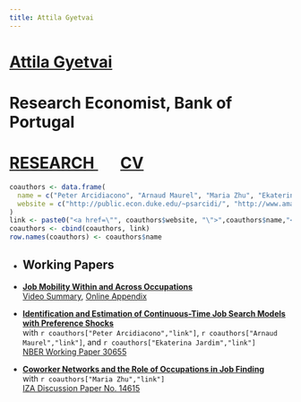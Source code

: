 ```yaml
---
title: Attila Gyetvai
---
```

<h1 class=name>   <a href="/" class=name> Attila Gyetvai </a> </h1>
<h1 class=affil>  Research Economist, Bank of Portugal </h1>
<h1 class=navbar> <a href="research" class=name> RESEARCH </a> &nbsp; &nbsp; &nbsp; <a href="CV_AttilaGyetvai.pdf" class=name> CV </a> </h1>

```r
coauthors <- data.frame(
  name = c("Peter Arcidiacono", "Arnaud Maurel", "Maria Zhu", "Ekaterina Jardim"),
  website = c("http://public.econ.duke.edu/~psarcidi/", "http://www.amaurel.net", "http://www.mariazhu.com", "https://ekaterinajardim.com")
)
link <- paste0("<a href=\"", coauthors$website, "\">",coauthors$name,"</a>")
coauthors <- cbind(coauthors, link)
row.names(coauthors) <- coauthors$name
```


<ul>
  <li><h2>Working Papers</h2></li>
  
  <li> 
    <p> 
      <a href="research/AttilaGyetvai_JMP.pdf"><b>Job Mobility Within and Across Occupations</b></a> </br>
      <a href="https://www.youtube.com/watch?v=ZTC8ceJHD84">Video Summary</a>, <a href="research/AttilaGyetvai_JMP_OnlineAppendix.pdf">Online Appendix</a>
    </p>
  </li>
  
  <li> 
    <p> 
      <a href="research/AGMJ_ContTimeSearch.pdf"><b>Identification and Estimation of Continuous-Time Job Search Models with Preference Shocks</b></a> </br>
      with `r coauthors["Peter Arcidiacono","link"]`, `r coauthors["Arnaud Maurel","link"]`, and `r coauthors["Ekaterina Jardim","link"]`</br>
      <a href="https://www.nber.org/papers/w30655">NBER Working Paper 30655</a>
    </p>
  </li>
  
  <li> 
    <p>
      <a href="research/GZ_CoworkerNetworks.pdf"><b>Coworker Networks and the Role of Occupations in Job Finding</b></a> </br>
      with `r coauthors["Maria Zhu","link"]` </br>
      <a href="http://ftp.iza.org/dp14615.pdf">IZA Discussion Paper No. 14615</a>
    </p>
  </li>
</ul>

